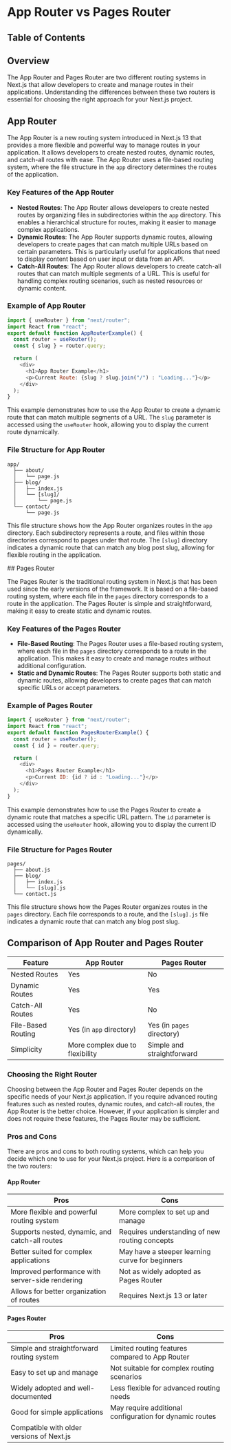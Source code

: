 
# App Router vs Pages Router

## Table of Contents

## Overview

The App Router and Pages Router are two different routing systems in Next.js that allow developers to create and manage routes in their applications. Understanding the differences between these two routers is essential for choosing the right approach for your Next.js project.

## App Router

The App Router is a new routing system introduced in Next.js 13 that provides a more flexible and powerful way to manage routes in your application. It allows developers to create nested routes, dynamic routes, and catch-all routes with ease. The App Router uses a file-based routing system, where the file structure in the `app` directory determines the routes of the application.

### Key Features of the App Router

- **Nested Routes**: The App Router allows developers to create nested routes by organizing files in subdirectories within the `app` directory. This enables a hierarchical structure for routes, making it easier to manage complex applications.
- **Dynamic Routes**: The App Router supports dynamic routes, allowing developers to create pages that can match multiple URLs based on certain parameters. This is particularly useful for applications that need to display content based on user input or data from an API.
- **Catch-All Routes**: The App Router allows developers to create catch-all routes that can match multiple segments of a URL. This is useful for handling complex routing scenarios, such as nested resources or dynamic content.

### Example of App Router

```javascript
import { useRouter } from "next/router";
import React from "react";
export default function AppRouterExample() {
  const router = useRouter();
  const { slug } = router.query;

  return (
    <div>
      <h1>App Router Example</h1>
      <p>Current Route: {slug ? slug.join("/") : "Loading..."}</p>
    </div>
  );
}
```

This example demonstrates how to use the App Router to create a dynamic route that can match multiple segments of a URL. The `slug` parameter is accessed using the `useRouter` hook, allowing you to display the current route dynamically.

### File Structure for App Router

```plaintext
app/
  ├── about/
  │   └── page.js
  ├── blog/
  │   ├── index.js
  │   └── [slug]/
  │       └── page.js
  └── contact/
      └── page.js
```

This file structure shows how the App Router organizes routes in the `app` directory. Each subdirectory represents a route, and files within those directories correspond to pages under that route. The `[slug]` directory indicates a dynamic route that can match any blog post slug, allowing for flexible routing in the application.

<BackToTop />
## Pages Router

The Pages Router is the traditional routing system in Next.js that has been used since the early versions of the framework. It is based on a file-based routing system, where each file in the `pages` directory corresponds to a route in the application. The Pages Router is simple and straightforward, making it easy to create static and dynamic routes.

### Key Features of the Pages Router

- **File-Based Routing**: The Pages Router uses a file-based routing system, where each file in the `pages` directory corresponds to a route in the application. This makes it easy to create and manage routes without additional configuration.
- **Static and Dynamic Routes**: The Pages Router supports both static and dynamic routes, allowing developers to create pages that can match specific URLs or accept parameters.

### Example of Pages Router

```javascript
import { useRouter } from "next/router";
import React from "react";
export default function PagesRouterExample() {
  const router = useRouter();
  const { id } = router.query;

  return (
    <div>
      <h1>Pages Router Example</h1>
      <p>Current ID: {id ? id : "Loading..."}</p>
    </div>
  );
}
```

This example demonstrates how to use the Pages Router to create a dynamic route that matches a specific URL pattern. The `id` parameter is accessed using the `useRouter` hook, allowing you to display the current ID dynamically.

### File Structure for Pages Router

```plaintext
pages/
  ├── about.js
  ├── blog/
  │   ├── index.js
  │   └── [slug].js
  └── contact.js
```

This file structure shows how the Pages Router organizes routes in the `pages` directory. Each file corresponds to a route, and the `[slug].js` file indicates a dynamic route that can match any blog post slug.

<BackToTop />

## Comparison of App Router and Pages Router

| Feature            | App Router                      | Pages Router               |
| ------------------ | ------------------------------- | -------------------------- |
| Nested Routes      | Yes                             | No                         |
| Dynamic Routes     | Yes                             | Yes                        |
| Catch-All Routes   | Yes                             | No                         |
| File-Based Routing | Yes (in `app` directory)        | Yes (in `pages` directory) |
| Simplicity         | More complex due to flexibility | Simple and straightforward |

### Choosing the Right Router

Choosing between the App Router and Pages Router depends on the specific needs of your Next.js application. If you require advanced routing features such as nested routes, dynamic routes, and catch-all routes, the App Router is the better choice. However, if your application is simpler and does not require these features, the Pages Router may be sufficient.

### Pros and Cons

There are pros and cons to both routing systems, which can help you decide which one to use for your Next.js project. Here is a comparison of the two routers:

#### App Router

| Pros                                            | Cons                                            |
| ----------------------------------------------- | ----------------------------------------------- |
| More flexible and powerful routing system       | More complex to set up and manage               |
| Supports nested, dynamic, and catch-all routes  | Requires understanding of new routing concepts  |
| Better suited for complex applications          | May have a steeper learning curve for beginners |
| Improved performance with server-side rendering | Not as widely adopted as Pages Router           |
| Allows for better organization of routes        | Requires Next.js 13 or later                    |

#### Pages Router

| Pros                                      | Cons                                                    |
| ----------------------------------------- | ------------------------------------------------------- |
| Simple and straightforward routing system | Limited routing features compared to App Router         |
| Easy to set up and manage                 | Not suitable for complex routing scenarios              |
| Widely adopted and well-documented        | Less flexible for advanced routing needs                |
| Good for simple applications              | May require additional configuration for dynamic routes |
| Compatible with older versions of Next.js |                                                         |
<BackToTop />